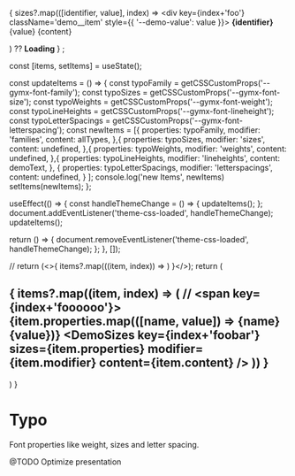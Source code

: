

  {
    sizes?.map(([identifier, value], index) => <div key={index+'foo'} className='demo__item' style={{ '--demo-value': value }}>
      <span className='demo__content'>
        <b className='demo__identifier'>{identifier}</b>
        <span className='demo__value'>{value}</span>
      </span>
      <span className='demo__ui'>{content}</span>
  </div>) ?? <b>Loading</b>
  }
</section>;

  const [items, setItems] = useState();

  const updateItems = () => {
     const typoFamily = getCSSCustomProps('--gymx-font-family');
     const typoSizes = getCSSCustomProps('--gymx-font-size');
     const typoWeights = getCSSCustomProps('--gymx-font-weight');
     const typoLineHeights = getCSSCustomProps('--gymx-font-lineheight');
     const typoLetterSpacings = getCSSCustomProps('--gymx-font-letterspacing');
    const newItems = [{
      properties: typoFamily,
      modifier: 'families',
      content: allTypes,
    },{
      properties: typoSizes,
      modifier: 'sizes',
      content: undefined,
    },{
      properties: typoWeights,
      modifier: 'weights',
      content: undefined,
    },{
      properties: typoLineHeights,
      modifier: 'lineheights',
      content: demoText,
    },
      {
        properties: typoLetterSpacings,
        modifier: 'letterspacings',
        content: undefined,
      }
    ];
    console.log('new Items', newItems)
    setItems(newItems);
  };

  useEffect(() => {
    const handleThemeChange = () => {
    updateItems();
  };
  document.addEventListener('theme-css-loaded', handleThemeChange);
  updateItems();

  return () => {
    document.removeEventListener('theme-css-loaded', handleThemeChange);
  };
  }, []);

  // return (<>{ items?.map(((item, index)) => <DemoSizes key={index} sizes={item.properties} modifier={item.modifier} content={item.content} />) }</>);
  return (
    <section><h2>{ items?.map((item, index) => (
      // <span key={index+'foooooo'}>{item.properties.map(([name, value]) => <span key={name}>{name} <b>{value}</b></span>)}</span>
      <DemoSizes key={index+'foobar'} sizes={item.properties} modifier={item.modifier} content={item.content} />
    )) }</h2></section>
  )
}

<Meta title="Tokens/Typo" />

# Typo

Font properties like weight, sizes and letter spacing.

@TODO Optimize presentation

<AllTogether />
